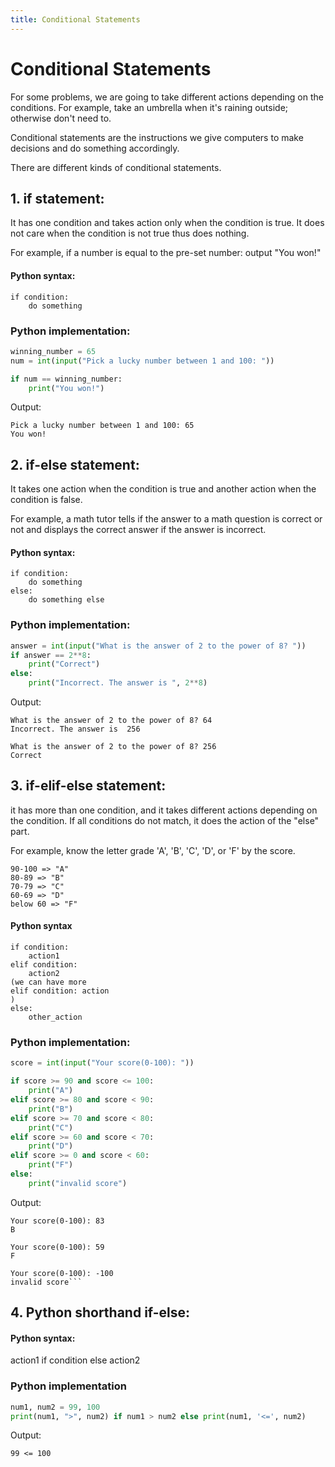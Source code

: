 ```yaml
---
title: Conditional Statements
---
```


# Conditional Statements
For some problems, we are going to take different actions depending on the conditions. 
For example, take an umbrella when it's raining outside;  otherwise don't need to.

Conditional statements are the instructions we give computers to make decisions and do something accordingly.

There are different kinds of conditional statements.
## 1. if statement:
It has one condition and takes action only when the condition is true. It does not care when the condition is 
not true thus does nothing.
   
For example, 
if a number is equal to the pre-set number:
     output "You won!"

#### Python syntax:
``` 
if condition:
    do something
```
### Python implementation:
```Python
winning_number = 65
num = int(input("Pick a lucky number between 1 and 100: "))

if num == winning_number:
    print("You won!")
```
Output:
```
Pick a lucky number between 1 and 100: 65
You won!
```

## 2. if-else statement:
It takes one action when the condition is true and another action when the condition is false.

For example, a math tutor tells if the answer to a math question is correct or not and displays the correct answer if the answer is incorrect.

#### Python syntax:
```
if condition:
    do something
else:
    do something else
```

### Python implementation:
```Python
answer = int(input("What is the answer of 2 to the power of 8? "))
if answer == 2**8:
    print("Correct")
else:
    print("Incorrect. The answer is ", 2**8)
```
Output:
```
What is the answer of 2 to the power of 8? 64
Incorrect. The answer is  256
```
```
What is the answer of 2 to the power of 8? 256
Correct
```

## 3. if-elif-else statement:
it has more than one condition, and it takes different actions depending on the condition. If all conditions do not match, it does the action of the "else" part.

For example, know the letter grade 'A', 'B', 'C', 'D', or 'F' by the score. 
```
90-100 => "A"
80-89 => "B"
70-79 => "C"
60-69 => "D"
below 60 => "F"
```

#### Python syntax
```
if condition:
    action1
elif condition:
    action2
(we can have more 
elif condition: action
)
else:
    other_action
```

### Python implementation:
```Python
score = int(input("Your score(0-100): "))

if score >= 90 and score <= 100:
    print("A")
elif score >= 80 and score < 90:
    print("B")
elif score >= 70 and score < 80:
    print("C")
elif score >= 60 and score < 70:
    print("D")
elif score >= 0 and score < 60:
    print("F")
else:
    print("invalid score")
```
Output:
```
Your score(0-100): 83
B
```

```
Your score(0-100): 59
F
```

```
Your score(0-100): -100
invalid score```
```
 
## 4. Python shorthand if-else:

#### Python syntax:
action1 if condition else action2

### Python implementation
```Python
num1, num2 = 99, 100
print(num1, ">", num2) if num1 > num2 else print(num1, '<=', num2)
```
Output:
```
99 <= 100
```
